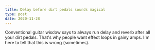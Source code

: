 ```yaml
---
title: Delay before dirt pedals sounds magical
type: post
date: 2020-11-28
---
```


Conventional guitar wisdow says to always run delay and reverb after all your dirt pedals. That's why people want effect loops in gainy amps. I'm here to tell that this is wrong (sometimes).
